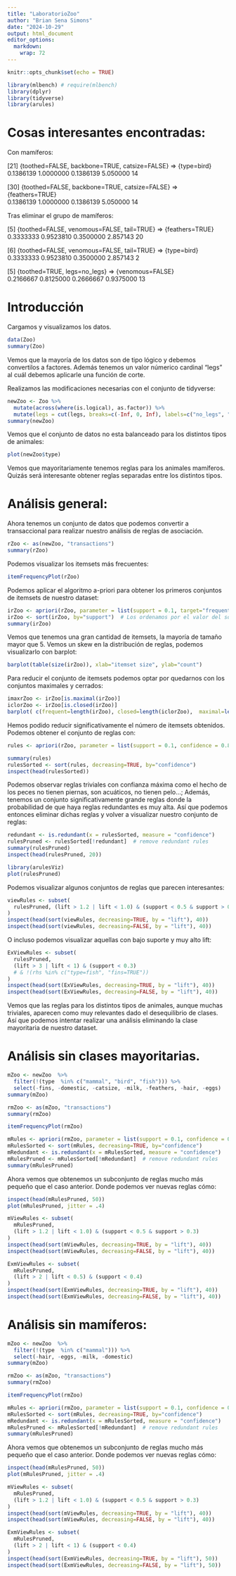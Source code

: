 ```yaml
---
title: "LaboratorioZoo"
author: "Brian Sena Simons"
date: "2024-10-29"
output: html_document
editor_options: 
  markdown: 
    wrap: 72
---
```


```r
knitr::opts_chunk$set(echo = TRUE)
```

```r
library(mlbench) # require(mlbench)
library(dplyr)
library(tidyverse)
library(arules)
```

# Cosas interesantes encontradas:

Con mamíferos:

[21]	{toothed=FALSE, backbone=TRUE, catsize=FALSE}	=\>	{type=bird}	\
0.1386139	1.0000000	0.1386139	5.050000	14

[30] {toothed=FALSE, backbone=TRUE, catsize=FALSE} =\> {feathers=TRUE}\
0.1386139 1.0000000 0.1386139 5.050000 14

Tras eliminar el grupo de mamíferos:

[5] {toothed=FALSE, venomous=FALSE, tail=TRUE} =\> {feathers=TRUE}\
0.3333333 0.9523810 0.3500000 2.857143 20

[6] {toothed=FALSE, venomous=FALSE, tail=TRUE} =\> {type=bird}\
0.3333333 0.9523810 0.3500000 2.857143 2

[5] {toothed=TRUE, legs=no_legs} =\> {venomous=FALSE}\
0.2166667 0.8125000 0.2666667 0.9375000 13

# Introducción

Cargamos y visualizamos los datos.

```r
data(Zoo)
summary(Zoo)
```

Vemos que la mayoría de los datos son de tipo lógico y debemos
convertilos a factores. Además tenemos un valor númerico cardinal "legs"
al cuál debemos aplicarle una función de corte.

Realizamos las modificaciones necesarias con el conjunto de tidyverse:

```r
newZoo <- Zoo %>%
  mutate(across(where(is.logical), as.factor)) %>%
  mutate(legs = cut(legs, breaks=c(-Inf, 0, Inf), labels=c("no_legs", "legs")))
summary(newZoo)
```

Vemos que el conjunto de datos no esta balanceado para los distintos
tipos de animales:

```r
plot(newZoo$type)
```

Vemos que mayoritariamente tenemos reglas para los animales mamíferos.
Quizás será interesante obtener reglas separadas entre los distintos
tipos.

# Análisis general:

Ahora tenemos un conjunto de datos que podemos convertir a transaccional
para realizar nuestro análisis de reglas de asociación.

```r
rZoo <- as(newZoo, "transactions")
summary(rZoo)
```

Podemos visualizar los itemsets más frecuentes:

```r
itemFrequencyPlot(rZoo)
```

Podemos aplicar el algoritmo a-priori para obtener los primeros
conjuntos de itemsets de nuestro dataset:

```r
irZoo <- apriori(rZoo, parameter = list(support = 0.1, target="frequent")) 
irZoo <- sort(irZoo, by="support")  # Los ordenamos por el valor del soporte 
summary(irZoo)
```

Vemos que tenemos una gran cantidad de itemsets, la mayoría de tamaño
mayor que 5. Vemos un skew en la distribución de reglas, podemos
visualizarlo con barplot:

```r
barplot(table(size(irZoo)), xlab="itemset size", ylab="count") 
```

Para reducir el conjunto de itemsets podemos optar por quedarnos con los
conjuntos maximales y cerrados:

```r
imaxrZoo <- irZoo[is.maximal(irZoo)] 
iclorZoo <- irZoo[is.closed(irZoo)] 
barplot( c(frequent=length(irZoo), closed=length(iclorZoo),  maximal=length(imaxrZoo)), ylab="count", xlab="itemsets") 
```

Hemos podido reducir significativamente el número de itemsets obtenidos.
Podemos obtener el conjunto de reglas con:

```r
rules <- apriori(rZoo, parameter = list(support = 0.1, confidence = 0.8, minlen = 2)) 
```

```r
summary(rules)
rulesSorted <- sort(rules, decreasing=TRUE, by="confidence")
inspect(head(rulesSorted))
```

Podemos observar reglas triviales con confianza máxima como el hecho de
los peces no tienen piernas, son acuáticos, no tienen pelo...; Además,
tenemos un conjunto significativamente grande reglas donde la
probabilidad de que haya reglas redundantes es muy alta. Así que podemos
entonces eliminar dichas reglas y volver a visualizar nuestro conjunto
de reglas:

```r
redundant <- is.redundant(x = rulesSorted, measure = "confidence") 
rulesPruned <- rulesSorted[!redundant]  # remove redundant rules 
summary(rulesPruned)
inspect(head(rulesPruned, 20))
```

```r
library(arulesViz)
plot(rulesPruned)
```

Podemos visualizar algunos conjuntos de reglas que parecen interesantes:

```r
viewRules <- subset(
  rulesPruned, (lift > 1.2 | lift < 1.0) & (support < 0.5 & support > 0.3)
)
inspect(head(sort(viewRules, decreasing=TRUE, by = "lift"), 40)) 
inspect(head(sort(viewRules, decreasing=FALSE, by = "lift"), 40)) 
```

O incluso podemos visualizar aquellas con bajo suporte y muy alto lift:

```r
ExViewRules <- subset(
  rulesPruned, 
  (lift > 3 | lift < 1) & (support < 0.3) 
  # & !(rhs %in% c("type=fish", "fins=TRUE"))
)
inspect(head(sort(ExViewRules, decreasing=TRUE, by = "lift"), 40)) 
inspect(head(sort(ExViewRules, decreasing=FALSE, by = "lift"), 40)) 
```

Vemos que las reglas para los distintos tipos de animales, aunque muchas
triviales, aparecen como muy relevantes dado el desequilibrio de clases.
Así que podemos intentar realizar una análisis eliminando la clase
mayoritaria de nuestro dataset.

# Análisis sin clases mayoritarias.

```r
mZoo <- newZoo  %>% 
  filter(!(type  %in% c("mammal", "bird", "fish"))) %>% 
  select(-fins, -domestic, -catsize, -milk, -feathers, -hair, -eggs)
summary(mZoo)
```

```r
rmZoo <- as(mZoo, "transactions")
summary(rmZoo)
```

```r
itemFrequencyPlot(rmZoo)
```

```r
mRules <- apriori(rmZoo, parameter = list(support = 0.1, confidence = 0.8, minlen = 2)) 
mRulesSorted <- sort(mRules, decreasing=TRUE, by="confidence")
mRedundant <- is.redundant(x = mRulesSorted, measure = "confidence") 
mRulesPruned <- mRulesSorted[!mRedundant]  # remove redundant rules 
summary(mRulesPruned)
```

Ahora vemos que obtenemos un subconjunto de reglas mucho más pequeño que
el caso anterior. Donde podemos ver nuevas reglas cómo:

```r
inspect(head(mRulesPruned, 50))
plot(mRulesPruned, jitter = .4)
```

```r
mViewRules <- subset(
  mRulesPruned,
  (lift > 1.2 | lift < 1.0) & (support < 0.5 & support > 0.3)
)
inspect(head(sort(mViewRules, decreasing=TRUE, by = "lift"), 40)) 
inspect(head(sort(mViewRules, decreasing=FALSE, by = "lift"), 40)) 
```

```r
ExmViewRules <- subset(
  mRulesPruned,
  (lift > 2 | lift < 0.5) & (support < 0.4)
)
inspect(head(sort(ExmViewRules, decreasing=TRUE, by = "lift"), 40)) 
inspect(head(sort(ExmViewRules, decreasing=FALSE, by = "lift"), 40)) 
```

# Análisis sin mamíferos:

```r
mZoo <- newZoo  %>% 
  filter(!(type  %in% c("mammal"))) %>% 
  select(-hair, -eggs, -milk, -domestic)
summary(mZoo)
```

```r
rmZoo <- as(mZoo, "transactions")
summary(rmZoo)
```

```r
itemFrequencyPlot(rmZoo)
```

```r
mRules <- apriori(rmZoo, parameter = list(support = 0.1, confidence = 0.8, minlen = 2)) 
mRulesSorted <- sort(mRules, decreasing=TRUE, by="confidence")
mRedundant <- is.redundant(x = mRulesSorted, measure = "confidence") 
mRulesPruned <- mRulesSorted[!mRedundant]  # remove redundant rules 
summary(mRulesPruned)
```

Ahora vemos que obtenemos un subconjunto de reglas mucho más pequeño que
el caso anterior. Donde podemos ver nuevas reglas cómo:

```r
inspect(head(mRulesPruned, 50))
plot(mRulesPruned, jitter = .4)
```

```r
mViewRules <- subset(
  mRulesPruned,
  (lift > 1.2 | lift < 1.0) & (support < 0.5 & support > 0.3)
)
inspect(head(sort(mViewRules, decreasing=TRUE, by = "lift"), 40)) 
inspect(head(sort(mViewRules, decreasing=FALSE, by = "lift"), 40)) 
```

```r
ExmViewRules <- subset(
  mRulesPruned,
  (lift > 2 | lift < 1) & (support < 0.4)
)
inspect(head(sort(ExmViewRules, decreasing=TRUE, by = "lift"), 50)) 
inspect(head(sort(ExmViewRules, decreasing=FALSE, by = "lift"), 50)) 
```
